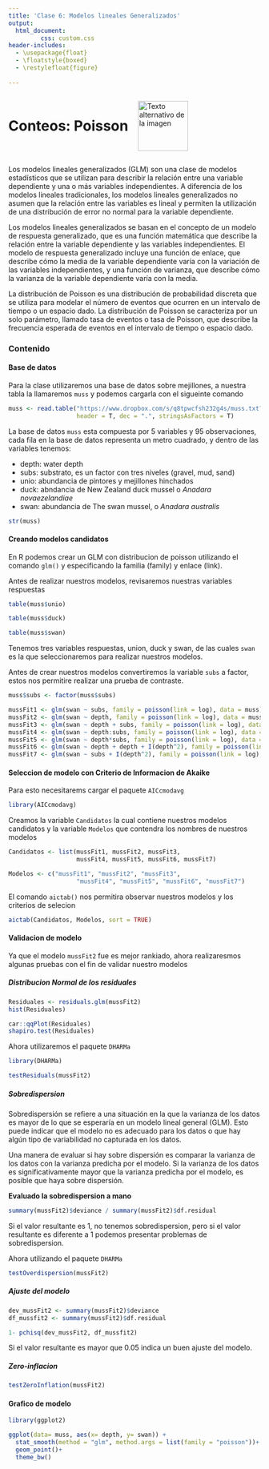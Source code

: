 ---
title: 'Clase 6: Modelos lineales Generalizados'
output:
  html_document:
         css: custom.css
header-includes:
  - \usepackage{float}
  - \floatstyle{boxed}
  - \restylefloat{figure}
  
---

<div style="display:flex; align-items:center;">
  <h1 style="margin:0;">Conteos: Poisson</h1>
  <img src="imagenes/HNBI_LOGO2.jpg" alt="Texto alternativo de la imagen" style="width:100px; margin-left:20px;">
</div>

Los modelos lineales generalizados (GLM) son una clase de modelos estadísticos que se utilizan para describir la relación entre una variable dependiente y una o más variables independientes. A diferencia de los modelos lineales tradicionales, los modelos lineales generalizados no asumen que la relación entre las variables es lineal y permiten la utilización de una distribución de error no normal para la variable dependiente.

Los modelos lineales generalizados se basan en el concepto de un modelo de respuesta generalizado, que es una función matemática que describe la relación entre la variable dependiente y las variables independientes. El modelo de respuesta generalizado incluye una función de enlace, que describe cómo la media de la variable dependiente varía con la variación de las variables independientes, y una función de varianza, que describe cómo la varianza de la variable dependiente varía con la media.

La distribución de Poisson es una distribución de probabilidad discreta que se utiliza para modelar el número de eventos que ocurren en un intervalo de tiempo o un espacio dado. La distribución de Poisson se caracteriza por un solo parámetro, llamado tasa de eventos o tasa de Poisson, que describe la frecuencia esperada de eventos en el intervalo de tiempo o espacio dado.

### Contenido {.tabset .tabset-pills}

#### Base de datos

Para la clase utilizaremos una base de datos sobre mejillones, a nuestra tabla la llamaremos `muss` y podemos cargarla con el sigueinte comando


```{r}

muss <- read.table("https://www.dropbox.com/s/q8tpwcfsh232g4s/muss.txt?dl=1", 
                   header = T, dec = ".", stringsAsFactors = T)
```

La base de datos `muss` esta compuesta por 5 variables y 95 observaciones, cada fila en la base de datos representa un metro cuadrado, y dentro de las variables tenemos:

- depth: water depth
- subs: substrato, es un factor con tres niveles (gravel, mud, sand)
- unio: abundancia de pintores y mejillones hinchados 
- duck: abndancia de New Zealand duck mussel o *Anadara novaezelandiae*
- swan: abundancia de The swan mussel, o *Anadara australis*
 
```{r}
str(muss)
```



#### Creando modelos candidatos

En R podemos crear un GLM con distribucion de poisson utilizando el comando `glm()` y especificando la familia (family) y enlace (link). 

Antes de realizar nuestros modelos, revisaremos nuestras variables respuestas

```{r}
table(muss$unio)
```
```{r}
table(muss$duck)
```

```{r}
table(muss$swan)

```

Tenemos tres variables respuestas, union, duck y swan, de las cuales `swan` es la que seleccionaremos para realizar nuestros modelos.

Antes de crear nuestros modelos convertiremos la variable `subs` a factor, estos nos permitire realizar una prueba de contraste.

```{r}
muss$subs <- factor(muss$subs)
```

```{r}
mussFit1 <- glm(swan ~ subs, family = poisson(link = log), data = muss)
mussFit2 <- glm(swan ~ depth, family = poisson(link = log), data = muss)
mussFit3 <- glm(swan ~ depth + subs, family = poisson(link = log), data = muss)
mussFit4 <- glm(swan ~ depth:subs, family = poisson(link = log), data = muss)
mussFit5 <- glm(swan ~ depth*subs, family = poisson(link = log), data = muss)
mussFit6 <- glm(swan ~ depth + depth + I(depth^2), family = poisson(link = log), data = muss)
mussFit7 <- glm(swan ~ subs + I(depth^2), family = poisson(link = log), data = muss)
```

#### Seleccion de modelo con Criterio de Informacion de Akaike

Para esto necesitarems cargar el paquete `AICcmodavg`

```{r}
library(AICcmodavg)
```

Creamos la variable `Candidatos` la cual contiene nuestros modelos candidatos y la variable `Modelos` que contendra los nombres de nuestros modelos

```{r}
Candidatos <- list(mussFit1, mussFit2, mussFit3,
                   mussFit4, mussFit5, mussFit6, mussFit7)

Modelos <- c("mussFit1", "mussFit2", "mussFit3",
                   "mussFit4", "mussFit5", "mussFit6", "mussFit7")
```

El comando `aictab()` nos permitira observar nuestros modelos y los criterios de selecion

```{r}
aictab(Candidatos, Modelos, sort = TRUE)

```


#### Validacion de modelo{.tabset .tabset-pills}

Ya que el modelo `mussFit2` fue es mejor rankiado, ahora realizaresmos algunas pruebas con el fin de validar nuestro modelos

##### Distribucion Normal de los residuales


```{r}

Residuales <- residuals.glm(mussFit2)
hist(Residuales)

car::qqPlot(Residuales)
shapiro.test(Residuales)
```

Ahora utilizaremos el paquete `DHARMa`

```{r}
library(DHARMa)

testResiduals(mussFit2)
```

##### Sobredispersion

Sobredispersión se refiere a una situación en la que la varianza de los datos es mayor de lo que se esperaría en un modelo lineal general (GLM). Esto puede indicar que el modelo no es adecuado para los datos o que hay algún tipo de variabilidad no capturada en los datos.

Una manera de evaluar si hay sobre dispersión es comparar la varianza de los datos con la varianza predicha por el modelo. Si la varianza de los datos es significativamente mayor que la varianza predicha por el modelo, es posible que haya sobre dispersión.


**Evaluado la sobredispersion a mano**

:::{.notes}


```{r}

summary(mussFit2)$deviance / summary(mussFit2)$df.residual

```
Si el valor resultante es 1, no tenemos sobredispersion, pero si el valor resultante es diferente a 1 podemos presentar problemas de sobredispersion.

:::

Ahora utilizando el paquete `DHARMa`

```{r}
testOverdispersion(mussFit2)
```

##### Ajuste del modelo


```{r}
dev_mussFit2 <- summary(mussFit2)$deviance
df_mussfit2 <- summary(mussFit2)$df.residual

1- pchisq(dev_mussFit2, df_mussfit2)
```

Si el valor resultante es mayor que 0.05 indica un buen ajuste del modelo.

##### Zero-inflacion

```{r}
testZeroInflation(mussFit2)
```


#### Grafico de modelo

```{r}
library(ggplot2)

ggplot(data= muss, aes(x= depth, y= swan)) +
  stat_smooth(method = "glm", method.args = list(family = "poisson"))+
  geom_point()+
  theme_bw()
```




